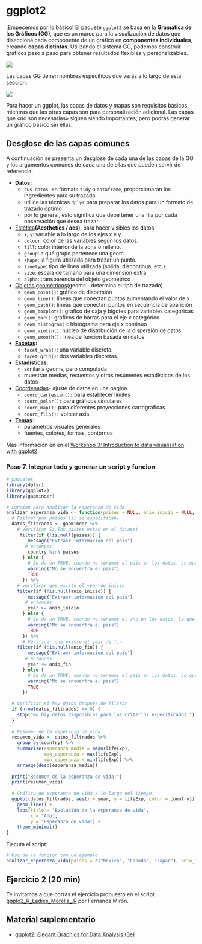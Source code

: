 # ggplot2

¡Empecemos por lo básico! El paquete `ggplot2` se basa en la **Gramática de los Gráficos (GG)**, que es un marco para la visualización de datos que disecciona cada componente de un gráfico en **componentes individuales**, creando **capas distintas**. Utilizando el sistema GG, podemos construir gráficos paso a paso para obtener resultados flexibles y personalizables.

![](img/Layers_ggplot.png){fig-align="center"}

Las capas GG tienen nombres específicos que verás a lo largo de esta seccion:

![](img/gglayers.png){fig-align="center"}

Para hacer un ggplot, las capas de datos y mapas son requisitos básicos, mientras que las otras capas son para personalización adicional. Las capas que «no son necesarias» siguen siendo importantes, pero podrás generar un gráfico básico sin ellas.

## **Desglose de las capas comunes**

A continuación se presenta un desglose de cada una de las capas de la GG y los argumentos comunes de cada una de ellas que pueden servir de referencia:

-   **Datos:**
    -   `sus datos`, en formato `tidy` o `dataframe`, proporcionarán los ingredientes para su trazado
    -   utilice las técnicas `dplyr` para preparar los datos para un formato de trazado óptimo
    -   por lo general, esto significa que debe tener una fila por cada observación que desea trazar
-   [Estética](https://ggplot2-book.org/annotations)**(Aesthetics / aes)**, para hacer visibles los datos
    -   `x`, `y`: variable a lo largo de los ejes x e y.
    -   `colour`: color de las variables según los datos.
    -   `fill`: color interior de la zona o relleno.
    -   `group`: a qué grupo pertenece una geom.
    -   `shape`: la figura utilizada para trazar un punto.
    -   `linetype`: tipo de línea utilizada (sólida, discontinua, etc.).
    -   `size`: escala de tamaño para una dimensión extra
    -   `alpha`: transparencia del objeto geométrico
-   [Objetos geométricos](https://ggplot2-book.org/individual-geoms)(geoms - determina el tipo de trazado)
    -   `geom_point()`: gráfico de dispersión
    -   `geom_line()`: líneas que conectan puntos aumentando el valor de x
    -   `geom_path()`: líneas que conectan puntos en secuencia de aparición
    -   `geom_boxplot()`: gráfico de caja y bigotes para variables categóricas
    -   `geom_bar()`: gráficos de barras para el eje x categórico
    -   `geom_histogram()`: histograma para eje x continuo
    -   `geom_violin()`: núcleo de distribución de la dispersión de datos
    -   `geom_smooth()`: línea de función basada en datos
-   [**Facetas**](https://r-charts.com/es/ggplot2/facetas/)**:**
    -   `facet_wrap()`: una variable discreta.
    -   `facet_grid()`: dos variables discretas.
-   [**Estadísticas**](https://ggplot2-book.org/statistical-summaries)**:**
    -   similar a geoms, pero computada
    -   muestran medias, recuentos y otros resúmenes estadísticos de los datos
-   [Coordenadas](https://ggplot2-book.org/coord)- ajuste de datos en una página
    -   `coord_cartesian():` para establecer límites
    -   `coord_polar():` para gráficos circulares
    -   `coord_map():` para diferentes proyecciones cartográficas
    -   `coord_flip():` voltear axis.
-   [**Temas**](https://ggplot2.tidyverse.org/reference/ggtheme.html)**:**
    -   parámetros visuales generales
    -   fuentes, colores, formas, contornos

Más información en en el [Workshop 3: Introduction to data visualisation with ggplot2](https://r.qcbs.ca/workshop03/book-en/)

### Paso 7. Integrar todo y generar un script y funcion

```{r}
# paquetes
library(dplyr)
library(ggplot2)
library(gapminder)

# Funcion para analizar la esperanza de vida
analizar_esperanza_vida <- function(paises = NULL, anio_inicio = NULL, anio_fin = NULL) {
  # Filtrar por países (si se especifican)
  datos_filtrados <- gapminder %>%
    # Verificar Si los paises estan en el dataset
     filter(if (!is.null(paises)) {
        message("Extraer informacion del pais")
       # entonces
        country %in% paises
      } else {
        # Se da un TRUE, cuando no tenemos el pais en los datos. Lo que significa que no se realiza ningún filtrado, y se mantienen todos los países.
        warning("No se encuentra el pais")
        TRUE
      }) %>%
    # Verificar que existe el year de inicio
    filter(if (!is.null(anio_inicio)) {
        message("Extraer informacion del pais")
       # entonces
        year >= anio_inicio
      } else {
        # Se da un TRUE, cuando no tenemos el ano en los datos. Lo que significa que no se realiza ningún filtrado, y se mantienen todos los anos.
        warning("No se encuentra el pais")
        TRUE
      }) %>%
      # Verificar que existe el year de fin
    filter(if (!is.null(anio_fin)) {
        message("Extraer informacion del pais")
       # entonces
        year <= anio_fin
      } else {
        # Se da un TRUE, cuando no tenemos el pais en los datos. Lo que significa que no se realiza ningún filtrado, y se mantienen todos los países.
        warning("No se encuentra el pais")
        TRUE
      })
  
  # Verificar si hay datos después de filtrar
  if (nrow(datos_filtrados) == 0) {
    stop("No hay datos disponibles para los criterios especificados.")
  }
  
  # Resumen de la esperanza de vida
  resumen_vida <- datos_filtrados %>%
    group_by(country) %>%
    summarise(esperanza_media = mean(lifeExp),
              max_esperanza = max(lifeExp),
              min_esperanza = min(lifeExp)) %>%
    arrange(desc(esperanza_media))
  
  print("Resumen de la esperanza de vida:")
  print(resumen_vida)
  
  # Gráfico de esperanza de vida a lo largo del tiempo
  ggplot(datos_filtrados, aes(x = year, y = lifeExp, color = country)) +
    geom_line() +
    labs(title = "Evolución de la esperanza de vida",
         x = "Año",
         y = "Esperanza de vida") +
    theme_minimal()
}

```

Ejecuta el script:

```{r}
# Uso de la función con un ejemplo
analizar_esperanza_vida(paises = c("Mexico", "Canada", "Japan"), anio_inicio = 1950, anio_fin = 2000)
```

::: {.callout-note icon="false"}
## **Ejercicio 2 (20 min)**

Te invitamos a que corras el ejercicio propuesto en el script [ggplo2_R_Ladies_Morelia\_.R](https://github.com/R-Ladies-Morelia/GGplotShiny/blob/main/ggplot2_R_ladies_Morelia/ggplo2_R_Ladies_Morelia_.R) por Fernanda Miron.
:::

## Material suplementario

-   [ggplot2: Elegant Graphics for Data Analysis (3e)](https://ggplot2-book.org/)

